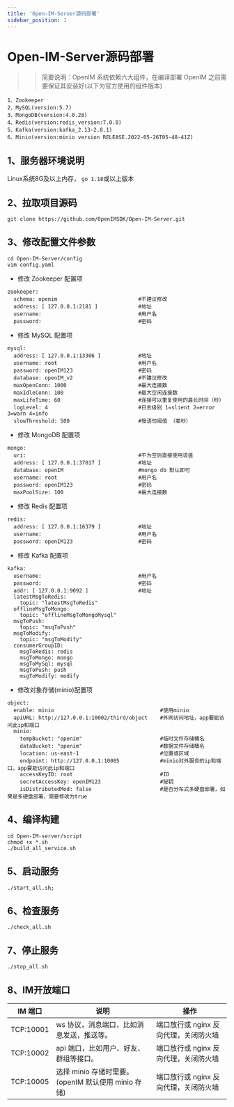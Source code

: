 ```yaml
---
title: 'Open-IM-Server源码部署'
sidebar_position: 1
---
```


# Open-IM-Server源码部署

> > 简要说明：OpenIM 系统依赖六大组件，在编译部署 OpenIM 之前需要保证其安装好(以下为官方使用的组件版本)

```
1、Zookeeper 
2、MySQL(version:5.7)
3、MongoDB(version:4.0.28)
4、Redis(version:redis_version:7.0.0)
5、Kafka(version:kafka_2.13-2.8.1)
6、Minio(version:minio version RELEASE.2022-05-26T05-48-41Z)
```

## 1、服务器环境说明
Linux系统8G及以上内存，
`go 1.18`或以上版本

## 2、拉取项目源码

```
git clone https://github.com/OpenIMSDK/Open-IM-Server.git
```

## 3、修改配置文件参数

```
cd Open-IM-Server/config
vim config.yaml
```

- 修改 Zookeeper 配置项

```
zookeeper:
  schema: openim                          #不建议修改
  address: [ 127.0.0.1:2181 ]             #地址
  username:                               #用户名
  password:                               #密码
```

- 修改 MySQL 配置项

```
mysql:
  address: [ 127.0.0.1:13306 ]            #地址
  username: root                          #用户名
  password: openIM123                     #密码
  database: openIM_v2                     #不建议修改
  maxOpenConn: 1000                       #最大连接数
  maxIdleConn: 100                        #最大空闲连接数
  maxLifeTime: 60                         #连接可以重复使用的最长时间（秒）
  logLevel: 4                             #日志级别 1=slient 2=error 3=warn 4=info
  slowThreshold: 500                      #慢语句阈值 （毫秒）
```

- 修改 MongoDB 配置项

```
mongo:
  uri:                                    #不为空则直接使用该值
  address: [ 127.0.0.1:37017 ]            #地址
  database: openIM                        #mongo db 默认即可
  username: root                          #用户名
  password: openIM123                     #密码
  maxPoolSize: 100                        #最大连接数
```

- 修改 Redis 配置项

```
redis:
  address: [ 127.0.0.1:16379 ]            #地址
  username:                               #用户名
  password: openIM123                     #密码
```

- 修改 Kafka 配置项

```
kafka:
  username:                               #用户名
  password:                               #密码
  addr: [ 127.0.0.1:9092 ]                #地址
  latestMsgToRedis:
    topic: "latestMsgToRedis"
  offlineMsgToMongo:
    topic: "offlineMsgToMongoMysql"
  msgToPush:
    topic: "msqToPush"
  msgToModify:
    topic: "msgToModify"
  consumerGroupID:
    msgToRedis: redis
    msgToMongo: mongo
    msgToMySql: mysql
    msgToPush: push
    msgToModify: modify
```

- 修改对象存储(minio)配置项

```
object:
  enable: minio                                  #使用minio
  apiURL: http://127.0.0.1:10002/third/object    #外网访问地址，app要能访问此ip和端口
  minio:
    tempBucket: "openim"                         #临时文件存储桶名
    dataBucket: "openim"                         #数据文件存储桶名
    location: us-east-1                          #位置或区域
    endpoint: http://127.0.0.1:10005             #minio对外服务的ip和端口，app要能访问此ip和端口
    accessKeyID: root                            #ID
    secretAccessKey: openIM123                   #秘钥
    isDistributedMod: false                      #是否分布式多硬盘部署，如果是多硬盘部署，需要修改为true
```

## 4、编译构建

```
cd Open-IM-server/script
chmod +x *.sh
./build_all_service.sh
```

## 5、启动服务
```
./start_all.sh; 
```

## 6、检查服务

```
./check_all.sh
```



## 7、停止服务
```
./stop_all.sh
```


## 8、IM开放端口

| IM 端口                        | 说明                                                  | 操作                                  |
| ------------------------------ | ----------------------------------------------------- | ------------------------------------- |
| TCP:10001 					| ws 协议，消息端口，比如消息发送，推送等。             | 端口放行或 nginx 反向代理，关闭防火墙 |
| TCP:10002 					| api 端口，比如用户、好友、群组等接口。                | 端口放行或 nginx 反向代理，关闭防火墙 |
| TCP:10005  					| 选择 minio 存储时需要。(openIM 默认使用 minio 存储)   | 端口放行或 nginx 反向代理，关闭防火墙 |



